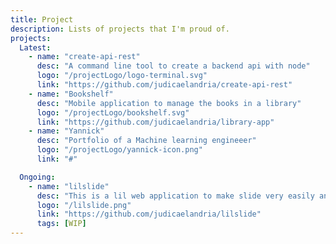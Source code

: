 ```yaml
---
title: Project
description: Lists of projects that I'm proud of.
projects:
  Latest:
    - name: "create-api-rest"
      desc: "A command line tool to create a backend api with node"
      logo: "/projectLogo/logo-terminal.svg"
      link: "https://github.com/judicaelandria/create-api-rest"
    - name: "Bookshelf"
      desc: "Mobile application to manage the books in a library"
      logo: "/projectLogo/bookshelf.svg"
      link: "https://github.com/judicaelandria/library-app"
    - name: "Yannick"
      desc: "Portfolio of a Machine learning engineeer"
      logo: "/projectLogo/yannick-icon.png"
      link: "#"

  Ongoing:
    - name: "lilslide"
      desc: "This is a lil web application to make slide very easily and with a very intuitive interface."
      logo: "/lilslide.png"
      link: "https://github.com/judicaelandria/lilslide"
      tags: [WIP]
---
```



<ProjectList
  title={attributes.title}
  description={attributes.description}
  projects={attributes.projects.Latest}
  onGoing={attributes.projects.Ongoing[0]}
/>
